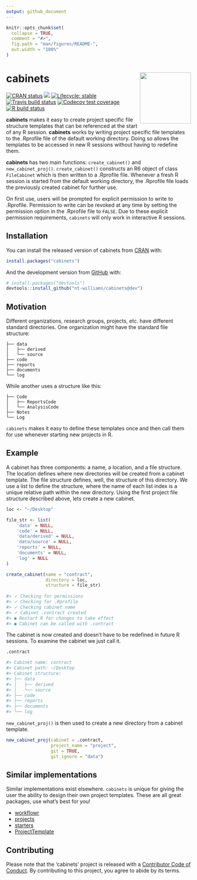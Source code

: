 ```yaml
---
output: github_document
---
```


<!-- README.md is generated from README.Rmd. Please edit that file -->

```r
knitr::opts_chunk$set(
  collapse = TRUE,
  comment = "#>",
  fig.path = "man/figures/README-",
  out.width = "100%"
)
```

# cabinets <img src='https://i.imgur.com/0QTXJ7D.png' align="right" height="139" /></a>

<!-- badges: start -->
[![CRAN status](https://www.r-pkg.org/badges/version/cabinets)](https://CRAN.R-project.org/package=cabinets)
![](http://cranlogs.r-pkg.org/badges/grand-total/cabinets)
[![Lifecycle: stable](https://img.shields.io/badge/lifecycle-stable-brightgreen.svg)](https://www.tidyverse.org/lifecycle/#stable)
[![Travis build status](https://travis-ci.org/nt-williams/cabinets.svg?branch=master)](https://travis-ci.org/nt-williams/cabinets)
[![Codecov test coverage](https://codecov.io/gh/nt-williams/cabinets/branch/master/graph/badge.svg)](https://codecov.io/gh/nt-williams/cabinets?branch=master)
[![R build status](https://github.com/nt-williams/cabinets/workflows/R-CMD-check/badge.svg)](https://github.com/nt-williams/cabinets/actions)
<!-- badges: end -->

**cabinets** makes it easy to create project specific file structure templates that can be referenced at the start of any R session. **cabinets** works by writing project specific file templates to the .Rprofile file of the default working directory. Doing so allows the templates to be accessed in new R sessions without having to redefine them. 

**cabinets** has two main functions: `create_cabinet()` and `new_cabinet_proj()`. `create_cabinet()` constructs an R6 object of class `FileCabinet` which is then written to a .Rprofile file. Whenever a fresh R session is started from the default working directory, the .Rprofile file loads the previously created cabinet for further use.  

On first use, users will be prompted for explicit permission to write to .Rprofile. Permission to write can be revoked at any time by setting the permission option in the .Rprofile file to `FALSE`. Due to these explicit permission requirements, `cabinets` will only work in interactive R sessions.

## Installation

You can install the released version of cabinets from [CRAN](https://CRAN.R-project.org) with:

``` r
install.packages("cabinets")
```

And the development version from [GitHub](https://github.com/) with:

``` r
# install.packages("devtools")
devtools::install_github("nt-williams/cabinets@dev")
```

## Motivation

Different organizations, research groups, projects, etc. have different standard directories. One organization might have the standard file structure: 

```
├── data
│   ├── derived
│   └── source
├── code
├── reports
├── documents
└── log
```

While another uses a structure like this:

```
├── Code
│   ├── ReportsCode
│   └── AnalysisCode
├── Notes
└── Log
```

`cabinets` makes it easy to define these templates once and then call them for use whenever starting new projects in R. 

## Example

A cabinet has three components: a name, a location, and a file structure. The location defines where new directories will be created from a cabinet template. The file structure defines, well, the structure of this directory. We use a list to define the structure, where the name of each list index is a unique relative path within the new directory. Using the first project file structure described above, lets create a new cabinet. 

``` r
loc <- "~/Desktop"

file_str <- list(
    'data' = NULL, 
    'code' = NULL, 
    'data/derived' = NULL, 
    'data/source' = NULL, 
    'reports' = NULL, 
    'documents' = NULL, 
    'log' = NULL
)

create_cabinet(name = "contract", 
               directory = loc, 
               structure = file_str)
               
#> ✓ Checking for permissions
#> ✓ Checking for .Rprofile
#> ✓ Checking cabinet name
#> ✓ Cabinet .contract created
#> ● Restart R for changes to take effect
#> ● Cabinet can be called with .contract
```

The cabinet is now created and doesn't have to be redefined in future R sessions. To examine the cabinet we just call it.

``` r
.contract

#> Cabinet name: contract
#> Cabinet path: ~/Desktop
#> Cabinet structure: 
#> ├── data
#> │   ├── derived
#> │   └── source
#> ├── code
#> ├── reports
#> ├── documents
#> └── log
```

`new_cabinet_proj()` is then used to create a new directory from a cabinet template.

``` r
new_cabinet_proj(cabinet = .contract, 
                 project_name = "project", 
                 git = TRUE, 
                 git_ignore = "data")
```

## Similar implementations

Similar implementations exist elsewhere. `cabinets` is unique for giving the user the ability to design their own project templates. These are all great packages, use what's best for you!

* [workflowr](https://github.com/jdblischak/workflowr)
* [projects](https://github.com/NikKrieger/projects)
* [starters](https://github.com/lockedata/starters)
* [ProjectTemplate](https://github.com/KentonWhite/ProjectTemplate)

## Contributing

Please note that the 'cabinets' project is released with a
[Contributor Code of Conduct](CODE_OF_CONDUCT.md).
By contributing to this project, you agree to abide by its terms.

